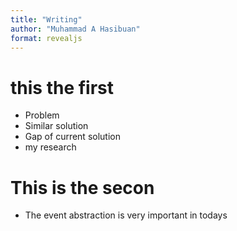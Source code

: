 ```yaml
---
title: "Writing"
author: "Muhammad A Hasibuan"
format: revealjs
---
```



# this the first
- Problem
- Similar solution
- Gap of current solution
- my research

# This is the secon

- The event abstraction is very important in todays 